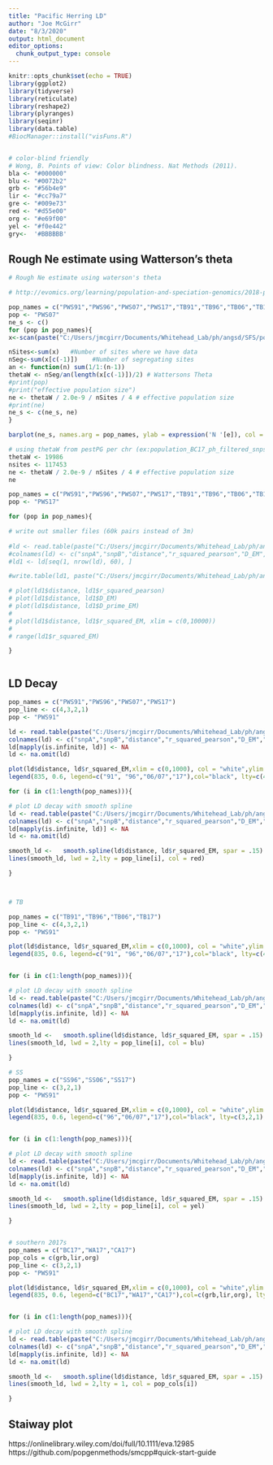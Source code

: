 ```yaml
---
title: "Pacific Herring LD"
author: "Joe McGirr"
date: "8/3/2020"
output: html_document
editor_options: 
  chunk_output_type: console
---
```


```r
knitr::opts_chunk$set(echo = TRUE)
library(ggplot2)
library(tidyverse)
library(reticulate)
library(reshape2)
library(plyranges)
library(seqinr)
library(data.table)
#BiocManager::install("visFuns.R")


# color-blind friendly 
# Wong, B. Points of view: Color blindness. Nat Methods (2011).
bla <- "#000000"
blu <- "#0072b2"
grb <- "#56b4e9"
lir <- "#cc79a7"
gre <- "#009e73"
red <- "#d55e00"
org <- "#e69f00"
yel <- "#f0e442"
gry<-  '#BBBBBB'

```

## Rough Ne estimate using Watterson's theta
```r

# Rough Ne estimate using waterson's theta

# http://evomics.org/learning/population-and-speciation-genomics/2018-population-and-speciation-genomics/angsd-activity-sfs-fst-pbs/

pop_names = c("PWS91","PWS96","PWS07","PWS17","TB91","TB96","TB06","TB17","SS96","SS06","SS17","BC17","WA17","CA17")
pop <- "PWS07"
ne_s <- c()
for (pop in pop_names){
x<-scan(paste("C:/Users/jmcgirr/Documents/Whitehead_Lab/ph/angsd/SFS/population_",pop,"_ph_filtered_snps_minDP600_maxDP2000_maf0.05_minQ20_minMQ30_maxmiss0.5.sfs", sep = ""))

nSites<-sum(x)   #Number of sites where we have data
nSeg<-sum(x[c(-1)])    #Number of segregating sites
an <- function(n) sum(1/1:(n-1))
thetaW <- nSeg/an(length(x[c(-1)])/2) # Wattersons Theta
#print(pop)
#print("effective population size")
ne <- thetaW / 2.0e-9 / nSites / 4 # effective population size
#print(ne)
ne_s <- c(ne_s, ne)
}

barplot(ne_s, names.arg = pop_names, ylab = expression('N '[e]), col = c(red,red,red,red,blu,blu,blu,blu,yel,yel,yel,grb,lir,org),cex.names=0.8)

# using thetaW from pestPG per chr (ex:population_BC17_ph_filtered_snps_minDP600_maxDP2000_maf0.05_minQ20_minMQ30_maxmiss0.5.thetas.idx.pestPG  chr1)
thetaW <- 19986
nsites <- 117453
ne <- thetaW / 2.0e-9 / nSites / 4 # effective population size
ne

```


```r

pop_names = c("PWS91","PWS96","PWS07","PWS17","TB91","TB96","TB06","TB17","SS96","SS06","SS17","BC17","WA17","CA17")
pop <- "PWS17"

for (pop in pop_names){

# write out smaller files (60k pairs instead of 3m)
  
#ld <- read.table(paste("C:/Users/jmcgirr/Documents/Whitehead_Lab/ph/angsd/ngsLD/chr1_thin20k_",pop,"_ph_filtered_snps_minDP600_maxDP2000_maf0.05_minQ20_minMQ30_maxmiss0.5_outliers_rm_ld.txt",sep = ''), header = FALSE, stringsAsFactors = FALSE)
#colnames(ld) <- c("snpA","snpB","distance","r_squared_pearson","D_EM","D_prime_EM","r_squared_EM")
#ld1 <- ld[seq(1, nrow(ld), 60), ]

#write.table(ld1, paste("C:/Users/jmcgirr/Documents/Whitehead_Lab/ph/angsd/ngsLD/chr1_thin20k_",pop,"_60k_pairs_ld.txt",sep = ''), quote = FALSE, sep = '\t', row.names = FALSE, col.names = FALSE)

# plot(ld1$distance, ld1$r_squared_pearson)
# plot(ld1$distance, ld1$D_EM)
# plot(ld1$distance, ld1$D_prime_EM)
# 
# plot(ld1$distance, ld1$r_squared_EM, xlim = c(0,10000))
# 
# range(ld1$r_squared_EM)

}



```

## LD Decay 
```r

pop_names = c("PWS91","PWS96","PWS07","PWS17")
pop_line <- c(4,3,2,1)
pop <- "PWS91"

ld <- read.table(paste("C:/Users/jmcgirr/Documents/Whitehead_Lab/ph/angsd/ngsLD/chr1_thin20k_",pop,"_60k_pairs_ld.txt",sep = ''), header = FALSE, stringsAsFactors = FALSE)
colnames(ld) <- c("snpA","snpB","distance","r_squared_pearson","D_EM","D_prime_EM","r_squared_EM")
ld[mapply(is.infinite, ld)] <- NA
ld <- na.omit(ld)

plot(ld$distance, ld$r_squared_EM,xlim = c(0,1000), col = "white",ylim = c(0.1,0.6), xlab = "distance (bp)", ylab = expression(paste("r"^" 2")), main = "PWS")
legend(835, 0.6, legend=c("91", "96","06/07","17"),col="black", lty=c(4,3,2,1), cex=1)

for (i in c(1:length(pop_names))){

# plot LD decay with smooth spline
ld <- read.table(paste("C:/Users/jmcgirr/Documents/Whitehead_Lab/ph/angsd/ngsLD/chr1_thin20k_",pop_names[i],"_60k_pairs_ld.txt",sep = ''), header = FALSE, stringsAsFactors = FALSE)
colnames(ld) <- c("snpA","snpB","distance","r_squared_pearson","D_EM","D_prime_EM","r_squared_EM")
ld[mapply(is.infinite, ld)] <- NA
ld <- na.omit(ld)

smooth_ld <-   smooth.spline(ld$distance, ld$r_squared_EM, spar = .15)
lines(smooth_ld, lwd = 2,lty = pop_line[i], col = red)

}



# TB

pop_names = c("TB91","TB96","TB06","TB17")
pop_line <- c(4,3,2,1)
pop <- "PWS91"

plot(ld$distance, ld$r_squared_EM,xlim = c(0,1000), col = "white",ylim = c(0.1,0.6), xlab = "distance (bp)", ylab = expression(paste("r"^" 2")), main = "TB")
legend(835, 0.6, legend=c("91", "96","06/07","17"),col="black", lty=c(4,3,2,1), cex=1)


for (i in c(1:length(pop_names))){

# plot LD decay with smooth spline
ld <- read.table(paste("C:/Users/jmcgirr/Documents/Whitehead_Lab/ph/angsd/ngsLD/chr1_thin20k_",pop_names[i],"_60k_pairs_ld.txt",sep = ''), header = FALSE, stringsAsFactors = FALSE)
colnames(ld) <- c("snpA","snpB","distance","r_squared_pearson","D_EM","D_prime_EM","r_squared_EM")
ld[mapply(is.infinite, ld)] <- NA
ld <- na.omit(ld)

smooth_ld <-   smooth.spline(ld$distance, ld$r_squared_EM, spar = .15)
lines(smooth_ld, lwd = 2,lty = pop_line[i], col = blu)

}

# SS
pop_names = c("SS96","SS06","SS17")
pop_line <- c(3,2,1)
pop <- "PWS91"

plot(ld$distance, ld$r_squared_EM,xlim = c(0,1000), col = "white",ylim = c(0.1,0.6), xlab = "distance (bp)", ylab = expression(paste("r"^" 2")), main = "SS")
legend(835, 0.6, legend=c("96","06/07","17"),col="black", lty=c(3,2,1), cex=1)


for (i in c(1:length(pop_names))){

# plot LD decay with smooth spline
ld <- read.table(paste("C:/Users/jmcgirr/Documents/Whitehead_Lab/ph/angsd/ngsLD/chr1_thin20k_",pop_names[i],"_60k_pairs_ld.txt",sep = ''), header = FALSE, stringsAsFactors = FALSE)
colnames(ld) <- c("snpA","snpB","distance","r_squared_pearson","D_EM","D_prime_EM","r_squared_EM")
ld[mapply(is.infinite, ld)] <- NA
ld <- na.omit(ld)

smooth_ld <-   smooth.spline(ld$distance, ld$r_squared_EM, spar = .15)
lines(smooth_ld, lwd = 2,lty = pop_line[i], col = yel)

}


# southern 2017s
pop_names = c("BC17","WA17","CA17")
pop_cols = c(grb,lir,org)
pop_line <- c(3,2,1)
pop <- "PWS91"

plot(ld$distance, ld$r_squared_EM,xlim = c(0,1000), col = "white",ylim = c(0.1,0.6), xlab = "distance (bp)", ylab = expression(paste("r"^" 2")), main = "BC WA CA")
legend(835, 0.6, legend=c("BC17","WA17","CA17"),col=c(grb,lir,org), lty=c(1,1,1), cex=1)


for (i in c(1:length(pop_names))){

# plot LD decay with smooth spline
ld <- read.table(paste("C:/Users/jmcgirr/Documents/Whitehead_Lab/ph/angsd/ngsLD/chr1_thin20k_",pop_names[i],"_60k_pairs_ld.txt",sep = ''), header = FALSE, stringsAsFactors = FALSE)
colnames(ld) <- c("snpA","snpB","distance","r_squared_pearson","D_EM","D_prime_EM","r_squared_EM")
ld[mapply(is.infinite, ld)] <- NA
ld <- na.omit(ld)

smooth_ld <-   smooth.spline(ld$distance, ld$r_squared_EM, spar = .15)
lines(smooth_ld, lwd = 2,lty = 1, col = pop_cols[i])

}


```


## Staiway plot 
https://onlinelibrary.wiley.com/doi/full/10.1111/eva.12985
https://github.com/popgenmethods/smcpp#quick-start-guide
